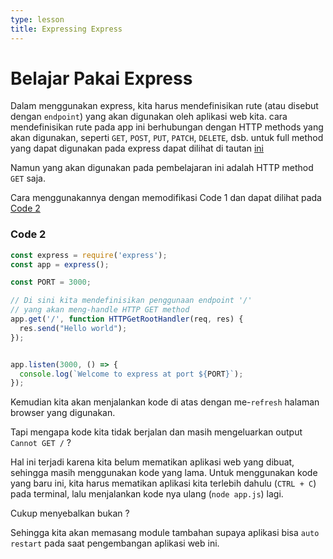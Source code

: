 ```yaml
---
type: lesson
title: Expressing Express
---
```


# Belajar Pakai Express

Dalam menggunakan express, kita harus mendefinisikan rute (atau disebut dengan
`endpoint`) yang akan digunakan oleh aplikasi web kita. cara mendefinisikan rute 
pada app ini berhubungan dengan HTTP methods yang akan digunakan, seperti 
`GET`, `POST`, `PUT`, `PATCH`, `DELETE`, dsb. untuk full method yang dapat 
digunakan pada express dapat dilihat di tautan 
[ini](https://expressjs.com/en/4x/api.html#app.METHOD)

Namun yang akan digunakan pada pembelajaran ini adalah HTTP method `GET` saja.

Cara menggunakannya dengan memodifikasi Code 1 dan dapat dilihat pada [Code 2](#code-2)

### Code 2
```javascript
const express = require('express');
const app = express();

const PORT = 3000;

// Di sini kita mendefinisikan penggunaan endpoint '/'
// yang akan meng-handle HTTP GET method
app.get('/', function HTTPGetRootHandler(req, res) {
  res.send("Hello world");
});


app.listen(3000, () => {
  console.log(`Welcome to express at port ${PORT}`);
});
```

Kemudian kita akan menjalankan kode di atas dengan me-`refresh` halaman browser
yang digunakan. 

Tapi mengapa kode kita tidak berjalan dan masih mengeluarkan output 
`Cannot GET /` ?

Hal ini terjadi karena kita belum mematikan aplikasi web yang dibuat, sehingga
masih menggunakan kode yang lama. Untuk menggunakan kode yang baru ini, kita 
harus mematikan aplikasi kita terlebih dahulu (`CTRL + C`) pada terminal, lalu
menjalankan kode nya ulang (`node app.js`) lagi. 

Cukup menyebalkan bukan ?

Sehingga kita akan memasang module tambahan supaya aplikasi bisa `auto restart` 
pada saat pengembangan aplikasi web ini.